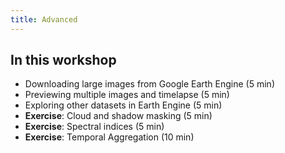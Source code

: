 ```yaml
---
title: Advanced
---
```


:::{.callout-tip}
## In this workshop

- Downloading large images from Google Earth Engine (5 min)
- Previewing multiple images and timelapse (5 min)
- Exploring other datasets in Earth Engine (5 min)
- **Exercise**: Cloud and shadow masking (5 min)
- **Exercise**: Spectral indices (5 min)
- **Exercise**: Temporal Aggregation (10 min)
:::